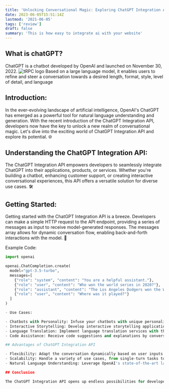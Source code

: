 ```yaml
---
title: 'Unlocking Conversational Magic: Exploring ChatGPT Integration API 🚀'
date: 2023-06-05T15:51:14Z
lastmod: '2021-06-05'
tags: ['review']
draft: false
summary: 'This is how easy to integrate ai with your website'
---
```


## What is chatGPT?

ChatGPT is a chatbot developed by OpenAI and launched on November 30, 2022.
![tRPC logo](https://www.agora.software/wp-content/uploads/2023/05/Chat-GPT.png)
Based on a large language model, it enables users to refine and steer a conversation towards a desired length, format, style, level of detail, and language

## Introduction:

In the ever-evolving landscape of artificial intelligence, OpenAI's ChatGPT has emerged as a powerful tool for natural language understanding and generation.
With the recent introduction of the ChatGPT Integration API, developers now have the key to unlock a new realm of conversational magic. Let's dive into the exciting
world of ChatGPT Integration API and explore its potential. 🌐

## Understanding the ChatGPT Integration API:

The ChatGPT Integration API empowers developers to seamlessly integrate ChatGPT into their applications, products, or services. Whether you're building a chatbot, enhancing
customer support, or creating interactive conversational experiences, this API offers a versatile solution for diverse use cases. 🛠️

## Getting Started:

Getting started with the ChatGPT Integration API is a breeze. Developers can make a simple HTTP request to the API endpoint, providing a series of messages as input to receive
model-generated responses. The messages array allows for dynamic conversation flow, enabling back-and-forth interactions with the model. 💬

Example Code:

```python
import openai

openai.ChatCompletion.create(
  model="gpt-3.5-turbo",
  messages=[
    {"role": "system", "content": "You are a helpful assistant."},
    {"role": "user", "content": "Who won the world series in 2020?"},
    {"role": "assistant", "content": "The Los Angeles Dodgers won the World Series in 2020."},
    {"role": "user", "content": "Where was it played?"}
  ]
)

- Use Cases:

- Chatbots with Personality: Infuse your chatbots with unique personalities and engage users in natural conversations.
- Interactive Storytelling: Develop interactive storytelling applications where users can shape the narrative through conversations.
- Language Translation: Implement language translation services with the ability to chat back and forth for clarifications.
- Code Assistance: Receive code suggestions and explanations by conversing with the model about programming queries.

## Advantages of ChatGPT Integration API

- Flexibility: Adapt the conversation dynamically based on user inputs.
- Scalability: Handle a variety of use cases, from single-turn tasks to multi-turn conversations.
- Natural Language Understanding: Leverage OpenAI's state-of-the-art language models for accurate and context-aware responses.

## Conclusion

The ChatGPT Integration API opens up endless possibilities for developers to create conversational applications that feel natural and intelligent. By harnessing the power of ChatGPT, you can revolutionize the way users interact with technology. Start integrating, start conversing, and witness the magic unfold in your applications! ✨🚀
```
